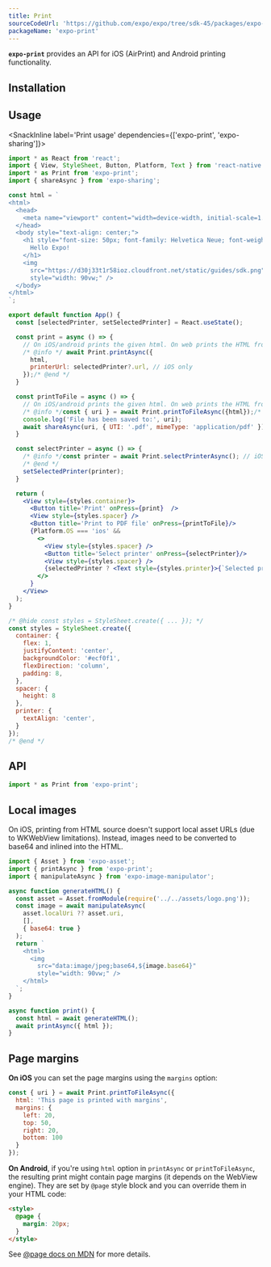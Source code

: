 ```yaml
---
title: Print
sourceCodeUrl: 'https://github.com/expo/expo/tree/sdk-45/packages/expo-print'
packageName: 'expo-print'
---
```



**`expo-print`** provides an API for iOS (AirPrint) and Android printing functionality.

<PlatformsSection android emulator ios simulator web />

## Installation

<APIInstallSection />

## Usage

<SnackInline label='Print usage' dependencies={['expo-print', 'expo-sharing']}>

```jsx
import * as React from 'react';
import { View, StyleSheet, Button, Platform, Text } from 'react-native';
import * as Print from 'expo-print';
import { shareAsync } from 'expo-sharing';

const html = `
<html>
  <head>
    <meta name="viewport" content="width=device-width, initial-scale=1.0, maximum-scale=1.0, minimum-scale=1.0, user-scalable=no" />
  </head>
  <body style="text-align: center;">
    <h1 style="font-size: 50px; font-family: Helvetica Neue; font-weight: normal;">
      Hello Expo!
    </h1>
    <img
      src="https://d30j33t1r58ioz.cloudfront.net/static/guides/sdk.png"
      style="width: 90vw;" />
  </body>
</html>
`;

export default function App() {
  const [selectedPrinter, setSelectedPrinter] = React.useState();

  const print = async () => {
    // On iOS/android prints the given html. On web prints the HTML from the current page.
    /* @info */ await Print.printAsync({
      html,
      printerUrl: selectedPrinter?.url, // iOS only
    });/* @end */
  }

  const printToFile = async () => {
    // On iOS/android prints the given html. On web prints the HTML from the current page.
    /* @info */const { uri } = await Print.printToFileAsync({html});/* @end */
    console.log('File has been saved to:', uri);
    await shareAsync(uri, { UTI: '.pdf', mimeType: 'application/pdf' });
  }

  const selectPrinter = async () => {
    /* @info */const printer = await Print.selectPrinterAsync(); // iOS only
    /* @end */
    setSelectedPrinter(printer);
  }

  return (
    <View style={styles.container}>
      <Button title='Print' onPress={print}  />
      <View style={styles.spacer} />
      <Button title='Print to PDF file' onPress={printToFile}/>
      {Platform.OS === 'ios' &&
        <>
          <View style={styles.spacer} />
          <Button title='Select printer' onPress={selectPrinter}/>
          <View style={styles.spacer} />
          {selectedPrinter ? <Text style={styles.printer}>{`Selected printer: ${selectedPrinter.name}`}</Text> : undefined}
        </>
      }
    </View>
  );
}

/* @hide const styles = StyleSheet.create({ ... }); */
const styles = StyleSheet.create({
  container: {
    flex: 1,
    justifyContent: 'center',
    backgroundColor: '#ecf0f1',
    flexDirection: 'column',
    padding: 8,
  },
  spacer: {
    height: 8
  },
  printer: {
    textAlign: 'center',
  }
});
/* @end */
```

</SnackInline>

## API

```js
import * as Print from 'expo-print';
```

<APISection packageName="expo-print" apiName="Print" />

## Local images

On iOS, printing from HTML source doesn't support local asset URLs (due to WKWebView limitations). Instead, images need to be converted to base64 and inlined into the HTML.

```js
import { Asset } from 'expo-asset';
import { printAsync } from 'expo-print';
import { manipulateAsync } from 'expo-image-manipulator';

async function generateHTML() {
  const asset = Asset.fromModule(require('../../assets/logo.png'));
  const image = await manipulateAsync(
    asset.localUri ?? asset.uri,
    [],
    { base64: true }
  );
  return `
    <html>
      <img
        src="data:image/jpeg;base64,${image.base64}"
        style="width: 90vw;" />
    </html>
  `;
}

async function print() {
  const html = await generateHTML();
  await printAsync({ html });
}
```

## Page margins

**On iOS** you can set the page margins using the `margins` option:

```js
const { uri } = await Print.printToFileAsync({
  html: 'This page is printed with margins',
  margins: {
    left: 20,
    top: 50,
    right: 20,
    bottom: 100
  }
});
```

**On Android**, if you're using `html` option in `printAsync` or `printToFileAsync`, the resulting print might contain page margins (it depends on the WebView engine).
They are set by `@page` style block and you can override them in your HTML code:

```html
<style>
  @page {
    margin: 20px;
  }
</style>
```

See [@page docs on MDN](https://developer.mozilla.org/en-US/docs/Web/CSS/@page) for more details.
